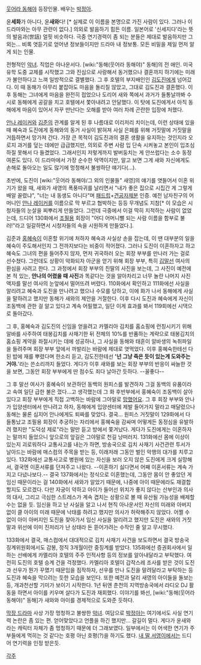 [[웃어라 동해야]] 등장인물. 배우는 [[박정아]].

윤'''세화'''가 아니다, 윤'''새와'''다! [* 실제로 이 이름을 본명으로 가진 사람이 있다. 그러나 이 드라마와는 아무 관련이 없다.] 의외로 발음하기 힘든 이름. 일본어로 '신세지다'라는 뜻의 발음과(世話) 얼핏 비슷하다. 극중 연기경력이 좀 되는 분들은 제대로 발음하지만 그 외는... 비록 엿듣기로 얻어낸 정보들이지만 드라마 내 정보통. 모든 비밀을 제일 먼저 알게 되는 인물.

전형적인 [[악녀]]. 직업은 아나운서다. [wiki:"동해(웃어라 동해야)" 동해]의 전 애인. 미국 유학 도중 교제를 시작했고 그와 진심으로 사랑해서 동거했으나 결혼까지 하기에는 미래가 불안하다고 느껴 일방적으로 결별했다. 그 후 호텔의 부지배인인 [[김도진]]에게 넘어갔다. 이 때 동해가 아무리 붙잡아도 마음을 돌리질 않았고, 그대로 김도진과 결혼했다. 이후 동해는 그녀에게 마음을 완전히 접었으나 도리어 새와 쪽에서 과거가 들통날까봐 수시로 동해에게 공갈을 치고 호텔에서 쫓아내려고 안달했다. 이 탓에 도진에게서 아직 동해에게 마음이 있어서 자꾸 만난다는 오해를 받아 여러 차례 곤란한 입장에 처했다.

[[안나 레이커]]와 [[김준]]의 관계를 알게 된 후 나름대로 이리저리 치이는데, 이런 상태에 있을 때 혜숙과 도진에게 동해와의 동거 사실이 밝혀져 사실 은폐를 위해 거짓말에 거짓말을 거듭하면서 망가져 간다. 가장 큰 목적이 김도진과의 결혼 생활을 유지하는 것인지라 오로지 과거를 덮는 데에만 급급했지만, 의외로 주변 사람 입 단속 시켜놓고 본인이 입조심하질 못해서 다 들켰었다. 그래서인지 저렇게까지 발버둥치는 게 안쓰럽다는 소수 동정 여론도 있다. 이 드라마에서 가장 순수한 악역이지만, 알고 보면 그게 새와 자신에게도 손해로 돌아오는 일도 많기에 멍청해서 불쌍하단 얘기다(…). 

초반에, 도진이 [wiki:"웃어라 동해야/그 외의 인물들" 새영]의 얘기를 엿들어서 이혼 위기가 왔을 때, 새와가 새영의 폭풍따귀를 날리면서 "내가 좋은 집으로 시집간 게 그렇게 배알 꼴렸냐", "너는 내 동생도 아니다"며 [[패드립]]+[[견공자제분]] 인증. 예전 남자친구의 어머니인 [[안나 레이커]]를 이름으로 막 부르고 협박하는 등등 무개념도 지참[* 이 모습은 시청자들의 눈살을 찌뿌리게 만들었다. 그런데 극중에서 이걸 딱히 지적하는 사람이 없었는데, 드디어 130화에서 [[조필용]] 회장이 "어디 어머니뻘 되는 사람 이름을 함부로 불러!"라고 일갈하면서 시청자들의 속을 시원하게 만들었다.].

김준과 [[홍혜숙]]이 이혼할 위기에 처하자 혜숙과 사실상 손을 잡는데, 이 땐 대부분의 일을 혜숙이 주도해서인지 그 전까지보다는 비중이 적어졌다. 그러나 도진이 이혼하자고 하고 혜숙도 그녀의 편을 들어주지 않자, 먼저 귀국하러 오는 회장 부부를 만나러 가는 걸로 선수쳤다. 그런데도 상황이 악화되자 아군을 얻기 위해 회장 부부, 특히 [[김말선]] 여사의 환심을 사려고 한다. 그 과정에서 회장 부부의 친딸의 사진을 보는데, 그 사진이 예전에 본 적 있는, '''안나의 어렸을 때 사진'''과 똑같다는 것을 알아차리고 너무 놀란 나머지 사진 액자를 말선 여사의 눈앞에서 떨어뜨려 버렸다. 110화에서 확인하고 111화에선 사실을 알리려고 혜숙과 도진을 만나려고 했으나 수모를 당하고, 이에 화가 나서 동해에게 사실을 말하려고 했지만 동해가 새와의 제안을 거절한다. 이후 다시 도진과 혜숙에게 자신이 조동백에 관한 걸 알고 있다고 계속 어필했고, 일단 이게 효과를 봐서 119회에선 시댁으로 돌아갔다.

그 후, 홍혜숙과 김도진의 신임을 얻을려고 카멜리아 김치를 홈쇼핑에 런칭시키기 위해 알바를 사주하여 태봉김치를 사재기한 뒤 전체의 10%를 반품하는 계략으로 태봉김치의 홈쇼핑 계약을 좌절시키는 데에 성공하나, 그 사실을 동해와 태훈이 알바생의 녹취파일을 들려주며 회장 부부 앞에서 까발리는 바람에 제대로 엿먹었다. 이후 홍혜숙한테선 다된 밥에 재를 뿌렸다며 한소리 듣고, 김도진한테선 ''''넌 그냥 죽은 듯이 있는게 도와주는 거야.''''라는 쓴소리까지 들었다. 게다가 이후 새와를 보는 회장 부부의 반응이 싸늘한 것을 보면, 그동안 회장 부부에게 딴 점수도 죄다 날아간 듯하다. --꼴좋다--

그 후 말선 여사가 홍혜숙이 보관하던 동백의 원피스를 발견하자 그걸 동백의 유품이라고 속여 일단 급한 불은 껐다...고 생각했는데 그 화 후반부에서 홍혜숙이 조동백이 살아있다고 회장 부부에게 직접 고백하는 바람에 그야말로 [[망했어요]]. 그 후 회장 부부와 안나가 입양센터에서 만나려고 하자, 동해에게 입양센터에 제발 들어가지 말라고 매달렸으나 동해는 물론 심지어 안나에게도 퇴짜를 맞았다. 결국... 원피스 거짓말이 129화에서 다 들통났고 조필용 회장이 추궁하는 자리에서 홍혜숙을 감싸며 어떻게든 동정심을 유발하려 했지만 "도덕성 제로"라는 말만 듣고 방에서 쫓겨났다. 게다가 도진에게는 이혼하자는 말까지 들었으니 앞으로의 앞길은 그야말로 천길 낭떠러지. 131화에선 몸에 이상이 있는지 괴로워하다 교통사고를 내는가 하면, 방송국으로 김치 사재기 사건관련 투서가 날아드는 바람에 매스컴의 주목을 받는 등, 이래저래 그동안 벌인 악행의 대가를 치루고 있다. 132화에선 교통사고로 병원에 있는 자신을 보러 오지 않은 도진에게 크게 실망해서, 결국엔 이혼서류를 던져주고 나왔다. --이혼하기 싫다면서 어째 이혼서류는 계속 가지고 다녔나보다.-- 
결국 137화에서는 정식으로 이혼했는데, 그동안 몸이 안 좋았던 게 임신 때문이라는 걸 140화에서 새와가 알았기 때문에, 나중에 아이 때문에라도 재결합할지도 모르겠다. 다만 자궁이 약하고 아이가 들어선 위치가 좋지 않다는 산부인과 의사의 대사, 그리고 극심한 스트레스가 계속 겹치는 상황으로 볼 때 유산될 가능성을 배제할 수는 없을 듯. 임신을 하고 난 사실을 알고 나서 현직 아나운서인 자신의 미래와 아버지 없이 클 아이의 미래 때문에 낙태를 하려고 했지만 의사가 허락해주지 않았다. 어쩔 수 없이 아이 아버지인 도진을 찾아가서 임신 사실을 알리려고 했지만 도진은 새와의 거짓말과 위선에 이미 진저리가 난 상태라 돈 뜯어가려는 수작인 줄 알고 무시했다. 

133화에서 결국, 매스컴에서 대대적으로 김치 사재기 사건을 보도하면서 결국 방송국 징계위원회에서도 감봉, 정직 3개월이란 중징계를 받았다. 135화에선 증권회사에서 일하는 선배에게 카멜리아 호텔의 주주 인적사항 등의 정보를 알아내달라고 부탁했다. 여전히 도진의 호텔 승계 건을 걱정했다. 카멜리아 호텔이 갑작스레 조사를 받은 것이 도진과 선우가 뭔가 꾸몄기 때문임을 짐작하자, 선우를 만나 도진을 말려달라고 부탁하는 등 도진과 혜숙을 막으려는 듯한 모습을 보인다. 또한 예전과 달리 새영의 아이들을 돌보는 등, 개과천선할 기미가 보이기 시작한다.
1년 뒤엔 춘천의 지역방송국에서 라디오 DJ 활동을 하면서 아이를 키우며 살다가 도진과 재회했다. 이야기를 봐선, [wiki:"동해(웃어라 동해야)" 동해]가 새와와 아이를 경제적으로 도와준 듯하다.

[[막장 드라마]] 사상 가장 멍청하고 불쌍한 [[악녀]]. 여담으로 [[박정아]]는 여기에서도 사실 연기력 논란은 좀 있는 편. 얻어맞았다고 언플을 하긴 했지만... 갈길이 멀다. 게다가 윤새와라는 캐릭터 자체가 좀 멍청하기 때문에 더 그래보였다. 일부에서는 이 어색한 연기가 주부들에게 먹히는 것 같다는 호평 아닌 호평(?)을 하기도 했다. [[내 딸 서영이]]에서는 드디어 연기력을 인정 받은듯.


[[각주]]
